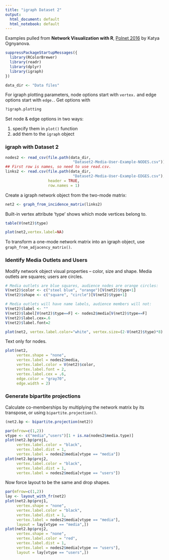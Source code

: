 ```yaml
---
title: "igraph Dataset 2"
output:
  html_document: default
  html_notebook: default
---
```


Examples pulled from **Network Visualization with R**, [Polnet 2016](http://www.kateto.net/polnet2016) by Katya Ognyanova.

```r
suppressPackageStartupMessages({
  library(RColorBrewer)
  library(readr)
  library(dplyr)
  library(igraph)
})
```

```r
data_dir <- "Data files"
```

For igraph plotting parameters, node options start with `vertex.` and edge options start with `edge.`. Get options with

```r
?igraph.plotting
```

Set node & edge options in two ways:

1. specify them in `plot()` function
2. add them to the `igraph` object

### igraph with Dataset 2

```r
nodes2 <- read_csv(file.path(data_dir, 
                              "Dataset2-Media-User-Example-NODES.csv"))
## First row is names, so need to use read.csv.
links2 <- read.csv(file.path(data_dir, 
                              "Dataset2-Media-User-Example-EDGES.csv"),
                   header = TRUE, 
                   row.names = 1)
```

Create a igraph network object from the two-mode matrix: 

```r
net2 <- graph_from_incidence_matrix(links2)
```

Built-in vertex attribute 'type' shows which mode vertices belong to.

```r
table(V(net2)$type)
```

```r
plot(net2,vertex.label=NA)
```

To transform a one-mode network matrix into an igraph object,
use `graph_from_adjacency_matrix()`.

### Identify Media Outlets and Users

Modify network object visual properties -- color, size and shape. 
Media outlets are squares; users are circles.

```r
# Media outlets are blue squares, audience nodes are orange circles:
V(net2)$color <- c("steel blue", "orange")[V(net2)$type+1]
V(net2)$shape <- c("square", "circle")[V(net2)$type+1]

# Media outlets will have name labels, audience members will not:
V(net2)$label <- ""
V(net2)$label[V(net2)$type==F] <- nodes2$media[V(net2)$type==F] 
V(net2)$label.cex=.6
V(net2)$label.font=2

plot(net2, vertex.label.color="white", vertex.size=(2-V(net2)$type)*8) 
```

Text only for nodes.

```r
plot(net2, 
     vertex.shape = "none", 
     vertex.label = nodes2$media,
     vertex.label.color = V(net2)$color, 
     vertex.label.font = 2, 
     vertex.label.cex = .6, 
     edge.color = "gray70",  
     edge.width = 2)
```

### Generate bipartite projections

Calculate co-memberships by multiplying the network matrix by its transpose, or using `bipartite.projection()`.

```r
(net2.bp <- bipartite.projection(net2)) 
```

```r
par(mfrow=c(1,2))
vtype <- c("media","users")[1 + is.na(nodes2$media.type)]
plot(net2.bp$proj1, 
     vertex.label.color = "black", 
     vertex.label.dist = 1,
     vertex.label = nodes2$media[vtype == "media"])
plot(net2.bp$proj2, 
     vertex.label.color = "black", 
     vertex.label.dist = 1,
     vertex.label = nodes2$media[vtype == "users"]) 
```

Now force layout to be the same and drop shapes.

```r
par(mfrow=c(1,2))
lay <- layout_with_fr(net2)
plot(net2.bp$proj1, 
     vertex.shape = "none", 
     vertex.label.color = "black", 
     vertex.label.dist = 1,
     vertex.label = nodes2$media[vtype == "media"],
     layout = lay[vtype == "media",])
plot(net2.bp$proj2, 
     vertex.shape = "none", 
     vertex.label.color = "red", 
     vertex.label.dist = 1,
     vertex.label = nodes2$media[vtype == "users"],
     layout = lay[vtype == "users",]) 
```
